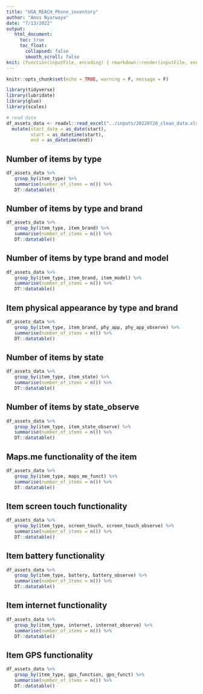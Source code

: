 ```yaml
---
title: "UGA_REACH_Phone_inventory"
author: "Amos Nyarwaya"
date: "7/13/2022"
output: 
   html_document:
     toc: true
     toc_float:
       collapsed: false
       smooth_scroll: false
knit: (function(inputFile, encoding) { rmarkdown::render(inputFile, encoding = encoding, output_file = paste0(dirname(inputFile), '/assets_inventory_report_', format(Sys.Date(), '%Y_%m_%d'),'.html')) }) 
---
```


```r
knitr::opts_chunk$set(echo = TRUE, warning = F, message = F)

library(tidyverse)
library(lubridate)
library(glue)
library(scales)

# read data
df_assets_data <- readxl::read_excel("../inputs/20220720_clean_data.xlsx") %>% 
  mutate(start_date = as_date(start),
         start = as_datetime(start),
         end = as_datetime(end))

```

## Number of items by type

```r
df_assets_data %>% 
   group_by(item_type) %>% 
   summarise(number_of_items = n()) %>% 
   DT::datatable()
```


## Number of items by type and brand

```r
df_assets_data %>% 
   group_by(item_type, item_brand) %>% 
   summarise(number_of_items = n()) %>% 
   DT::datatable()
```

## Number of items by type brand and model

```r
df_assets_data %>% 
   group_by(item_type, item_brand, item_model) %>% 
   summarise(number_of_items = n()) %>% 
   DT::datatable()
```

<!-- ## Item physical appearance by type -->

<!-- ```{r, echo = FALSE} -->
<!-- df_assets_data %>%  -->
<!--    group_by(item_type, phy_app) %>%  -->
<!--    summarise(number_of_items = n()) %>%  -->
<!--    DT::datatable() -->
<!-- ``` -->

## Item physical appearance by type and brand

```r
df_assets_data %>%
   group_by(item_type, item_brand, phy_app, phy_app_observe) %>%
   summarise(number_of_items = n()) %>%
   DT::datatable()
```

## Number of items by state

```r
df_assets_data %>%
   group_by(item_type, item_state) %>%
   summarise(number_of_items = n()) %>%
   DT::datatable()
```

## Number of items by state_observe

```r
df_assets_data %>%
   group_by(item_type, item_state_observe) %>%
   summarise(number_of_items = n()) %>%
   DT::datatable()
```

## Maps.me functionality of the item

```r
df_assets_data %>%
   group_by(item_type, maps_me_funct) %>%
   summarise(number_of_items = n()) %>%
   DT::datatable()
```

## Item screen touch functionality

```r
df_assets_data %>%
   group_by(item_type, screen_touch, screen_touch_observe) %>%
   summarise(number_of_items = n()) %>%
   DT::datatable()
```

<!-- ## Item screen touch observe -->

<!-- ```{r, echo = FALSE} -->
<!-- df_assets_data %>% -->
<!--    group_by(item_type, screen_touch_observe) %>% -->
<!--    summarise(number_of_items = n()) %>% -->
<!--    DT::datatable() -->
<!-- ``` -->

## Item battery functionality

```r
df_assets_data %>%
   group_by(item_type, battery, battery_observe) %>%
   summarise(number_of_items = n()) %>%
   DT::datatable()
```

## Item internet functionality

```r
df_assets_data %>%
   group_by(item_type, internet, internet_observe) %>%
   summarise(number_of_items = n()) %>%
   DT::datatable()
```

## Item GPS functionality

```r
df_assets_data %>%
   group_by(item_type, gps_function, gps_funct) %>%
   summarise(number_of_items = n()) %>%
   DT::datatable()
```

